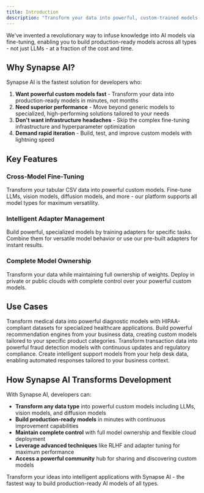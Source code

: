 ```yaml
---
title: Introduction
description: "Transform your data into powerful, custom-trained models with Synapse AI - the fastest way to build production-ready AI models."
---
```


 We've invented a revolutionary way to infuse knowledge into AI models via fine-tuning, enabling you to build production-ready models across all types - not just LLMs - at a fraction of the cost and time.

## Why Synapse AI?

Synapse AI is the fastest solution for developers who:

1. **Want powerful custom models fast** - Transform your data into production-ready models in minutes, not months
2. **Need superior performance** - Move beyond generic models to specialized, high-performing solutions tailored to your needs
3. **Don't want infrastructure headaches** - Skip the complex fine-tuning infrastructure and hyperparameter optimization
4. **Demand rapid iteration** - Build, test, and improve custom models with lightning speed

## Key Features

### **Cross-Model Fine-Tuning**
Transform your tabular CSV data into powerful custom models. Fine-tune LLMs, vision models, diffusion models, and more - our platform supports all model types for maximum versatility.

### **Intelligent Adapter Management**
Build powerful, specialized models by training adapters for specific tasks. Combine them for versatile model behavior or use our pre-built adapters for instant results.

### **Complete Model Ownership**
Transform your data while maintaining full ownership of weights. Deploy in private or public clouds with complete control over your powerful custom models.

## Use Cases

<CardGroup cols={2}>
  <Card
    title="Healthcare"
    icon="heart-pulse"
  >
    Transform medical data into powerful diagnostic models with HIPAA-compliant datasets for specialized healthcare applications.
  </Card>
  <Card
    title="E-commerce"
    icon="store"
  >
    Build powerful recommendation engines from your business data, creating custom models tailored to your specific product categories.
  </Card>
  <Card
    title="Finance"
    icon="chart-line"
  >
    Transform transaction data into powerful fraud detection models with continuous updates and regulatory compliance.
  </Card>
  <Card
    title="Customer Support"
    icon="headset"
  >
    Create intelligent support models from your help desk data, enabling automated responses tailored to your business context.
  </Card>
</CardGroup>

## How Synapse AI Transforms Development

With Synapse AI, developers can:
- **Transform any data type** into powerful custom models including LLMs, vision models, and diffusion models
- **Build production-ready models** in minutes with continuous improvement capabilities
- **Maintain complete control** with full model ownership and flexible cloud deployment
- **Leverage advanced techniques** like RLHF and adapter tuning for maximum performance
- **Access a powerful community** hub for sharing and discovering custom models

Transform your ideas into intelligent applications with Synapse AI - the fastest way to build production-ready AI models of all types.
